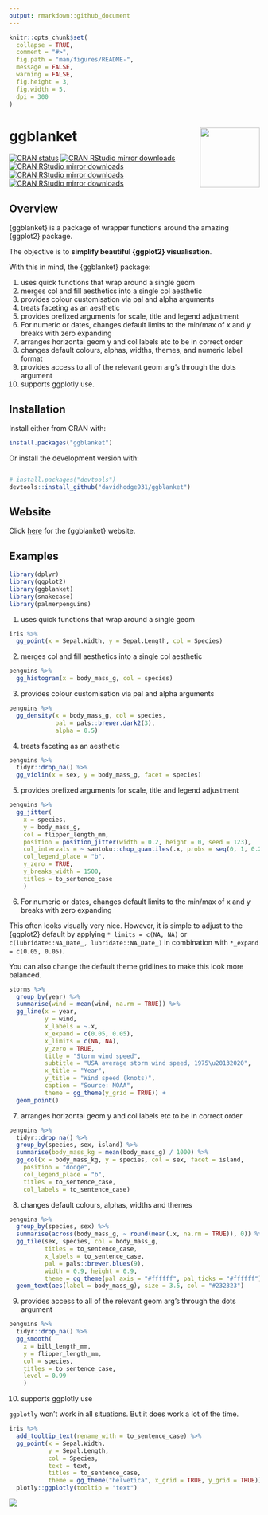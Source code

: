 ```yaml
---
output: rmarkdown::github_document
---
```


<!-- README.md is generated from README.Rmd. Please edit that file -->

```r
knitr::opts_chunk$set(
  collapse = TRUE,
  comment = "#>",
  fig.path = "man/figures/README-",
  message = FALSE,
  warning = FALSE,
  fig.height = 3, 
  fig.width = 5,
  dpi = 300 
)
```

# ggblanket <img src="man/figures/logo.png" align="right" width="120" />

<!-- badges: start -->
  [![CRAN status](https://www.r-pkg.org/badges/version/ggblanket)](https://CRAN.R-project.org/package=ggblanket)
[![CRAN RStudio mirror downloads](https://cranlogs.r-pkg.org/badges/grand-total/ggblanket?color=lightgrey)](https://r-pkg.org/pkg/ggblanket)
[![CRAN RStudio mirror downloads](https://cranlogs.r-pkg.org/badges/last-month/ggblanket?color=lightgrey)](https://r-pkg.org/pkg/ggblanket)
[![CRAN RStudio mirror downloads](https://cranlogs.r-pkg.org/badges/last-week/ggblanket?color=lightgrey)](https://r-pkg.org/pkg/ggblanket)
[![CRAN RStudio mirror downloads](https://cranlogs.r-pkg.org/badges/last-day/ggblanket?color=lightgrey)](https://r-pkg.org/pkg/ggblanket)
<!-- badges: end -->

## Overview

{ggblanket} is a package of wrapper functions around the amazing {ggplot2} package. 

The objective is to **simplify beautiful {ggplot2} visualisation**. 

With this in mind, the {ggblanket} package:

1. uses quick functions that wrap around a single geom
2. merges col and fill aesthetics into a single col aesthetic
3. provides colour customisation via pal and alpha arguments
4. treats faceting as an aesthetic
5. provides prefixed arguments for scale, title and legend adjustment 
6. For numeric or dates, changes default limits to the min/max of x and y breaks with zero expanding
7. arranges horizontal geom y and col labels etc to be in correct order 
8. changes default colours, alphas, widths, themes, and numeric label format
9. provides access to all of the relevant geom arg's through the dots argument
10. supports ggplotly use.

## Installation

Install either from CRAN with:

``` r
install.packages("ggblanket")
```

Or install the development version with:

``` r

# install.packages("devtools")
devtools::install_github("davidhodge931/ggblanket")
```

## Website

Click [here](https://davidhodge931.github.io/ggblanket/) for the {ggblanket} website.

## Examples

```r
library(dplyr)
library(ggplot2)
library(ggblanket)
library(snakecase)
library(palmerpenguins)
```

1. uses quick functions that wrap around a single geom

```r
iris %>%
  gg_point(x = Sepal.Width, y = Sepal.Length, col = Species)
```

2. merges col and fill aesthetics into a single col aesthetic

```r
penguins %>% 
  gg_histogram(x = body_mass_g, col = species) 
```

3. provides colour customisation via pal and alpha arguments

```r
penguins %>% 
  gg_density(x = body_mass_g, col = species, 
             pal = pals::brewer.dark2(3), 
             alpha = 0.5)
```

4. treats faceting as an aesthetic

```r
penguins %>% 
  tidyr::drop_na() %>% 
  gg_violin(x = sex, y = body_mass_g, facet = species)
```

5. provides prefixed arguments for scale, title and legend adjustment 

```r
penguins %>%
  gg_jitter(
    x = species,
    y = body_mass_g,
    col = flipper_length_mm,
    position = position_jitter(width = 0.2, height = 0, seed = 123), 
    col_intervals = ~ santoku::chop_quantiles(.x, probs = seq(0, 1, 0.25)),
    col_legend_place = "b",
    y_zero = TRUE,
    y_breaks_width = 1500,
    titles = to_sentence_case
    )
```

6. For numeric or dates, changes default limits to the min/max of x and y breaks with zero expanding

This often looks visually very nice. However, it is simple to adjust to the {ggplot2} default by applying `*_limits = c(NA, NA)` or `c(lubridate::NA_Date_, lubridate::NA_Date_)` in combination with `*_expand = c(0.05, 0.05)`.

You can also change the default theme gridlines to make this look more balanced.

```r
storms %>% 
  group_by(year) %>% 
  summarise(wind = mean(wind, na.rm = TRUE)) %>%
  gg_line(x = year, 
          y = wind, 
          x_labels = ~.x,
          x_expand = c(0.05, 0.05),
          x_limits = c(NA, NA),
          y_zero = TRUE,
          title = "Storm wind speed",
          subtitle = "USA average storm wind speed, 1975\u20132020", 
          x_title = "Year",
          y_title = "Wind speed (knots)", 
          caption = "Source: NOAA",
          theme = gg_theme(y_grid = TRUE)) +
  geom_point()
```

7. arranges horizontal geom y and col labels etc to be in correct order

```r
penguins %>%
  tidyr::drop_na() %>% 
  group_by(species, sex, island) %>%
  summarise(body_mass_kg = mean(body_mass_g) / 1000) %>%
  gg_col(x = body_mass_kg, y = species, col = sex, facet = island,
    position = "dodge", 
    col_legend_place = "b", 
    titles = to_sentence_case, 
    col_labels = to_sentence_case)
```

8. changes default colours, alphas, widths and themes

```r
penguins %>%
  group_by(species, sex) %>%
  summarise(across(body_mass_g, ~ round(mean(.x, na.rm = TRUE)), 0)) %>% 
  gg_tile(sex, species, col = body_mass_g, 
          titles = to_sentence_case,
          x_labels = to_sentence_case,
          pal = pals::brewer.blues(9),
          width = 0.9, height = 0.9, 
          theme = gg_theme(pal_axis = "#ffffff", pal_ticks = "#ffffff")) +
  geom_text(aes(label = body_mass_g), size = 3.5, col = "#232323") 
```

9. provides access to all of the relevant geom arg's through the dots argument

```r
penguins %>%
  tidyr::drop_na() %>% 
  gg_smooth(
    x = bill_length_mm,
    y = flipper_length_mm,
    col = species,
    titles = to_sentence_case,
    level = 0.99
    ) 
```

10. supports ggplotly use

`ggplotly` won't work in all situations. But it does work a lot of the time.

```r
iris %>% 
  add_tooltip_text(rename_with = to_sentence_case) %>% 
  gg_point(x = Sepal.Width, 
           y = Sepal.Length, 
           col = Species, 
           text = text, 
           titles = to_sentence_case,
           theme = gg_theme("helvetica", x_grid = TRUE, y_grid = TRUE)) %>% 
  plotly::ggplotly(tooltip = "text")
```

![](man/figures/ggplotly_screenshot.png)


